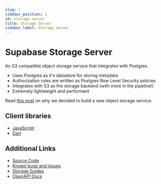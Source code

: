 ```yaml
---
slug: /
sidebar_position: 1
id: storage-server
title: Storage Server
sidebar_label: Storage Server
---
```


# Supabase Storage Server

An S3 compatible object storage service that integrates with Postgres.

- Uses Postgres as it's datastore for storing metadata
- Authorization rules are written as Postgres Row Level Security policies
- Integrates with S3 as the storage backend (with more in the pipeline!)
- Extremely lightweight and performant

Read [this post](https://supabase.com/blog/supabase-storage) on why we decided to build a new object storage service.

## Client libraries

- [JavaScript](https://github.com/supabase/storage-js)
- [Dart](https://github.com/supabase/storage-dart)

## Additional Links

- [Source Code](https://github.com/supabase/storage-api)
- [Known bugs and issues](https://github.com/supabase/storage-js/issues)
- [Storage Guides](https://supabase.com/docs/guides/storage)
- [OpenAPI Docs](https://supabase.github.io/storage-api/)
